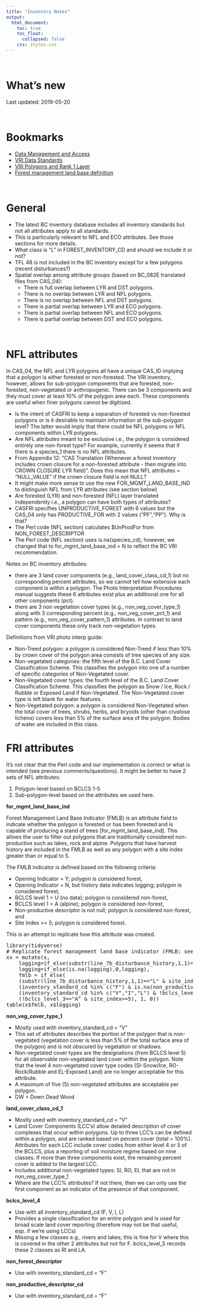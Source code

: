 ```yaml
---  
title: "Inventory Notes"
output:  
  html_document:  
    toc: true
    toc_float:
      collapsed: false
    css: styles.css
---  
```


<br>

# What's new

Last updated: 2019-05-20

<br>

# Bookmarks

* <a href="https://www2.gov.bc.ca/gov/content/industry/forestry/managing-our-forest-resources/forest-inventory/data-management-and-access">Data Management and Access</a>
* <a href="https://www2.gov.bc.ca/gov/content/industry/forestry/managing-our-forest-resources/forest-inventory/data-management-and-access/vri-data-standards">VRI Data Standards</a>
* <a href="https://catalogue.data.gov.bc.ca/dataset/vri-forest-vegetation-composite-polygons-and-rank-1-layer">VRI Polygons and Rank 1 Layer</a>
* <a href="https://www2.gov.bc.ca/assets/gov/farming-natural-resources-and-industry/forestry/stewardship/forest-analysis-inventory/data-management/standards/forest_management_land_base_definition.pdf">Forest management land base definition</a>

<br>

# General

  * The latest BC inventory database includes all inventory standards but not all attributes apply to all standards.
  * This is particularly relevant to NFL and ECO attributes. See those sections for more details.
  * What class is "L" in FOREST_INVENTORY_CD and should we include it or not?
  * TFL 48 is not included in the BC inventory except for a few polygons (recent disturbances?)
  * Spatial overlap among attribute groups (based on BC_082E translated files from CAS_04):
    * There is full overlap between LYR and DST polygons.
    * There is no overlap between LYR and NFL polygons.
    * There is no overlap between NFL and DST polygons.
    * There is partial overlap between LYR and ECO polygons.
    * There is partial overlap between NFL and ECO polygons.
    * There is partial overlap between DST and ECO polygons.

<br>

# NFL attributes

In CAS_04, the NFL and LYR polygons all have a unique CAS_ID implying that a polygon is either forested or non-forested. The VRI inventory, however, allows for sub-polygon components that are forested, non-forested, non-vegetated or anthropogenic. There can be 3 components and they must cover at least 10% of the polygon area each. These components are useful when finer polygons cannot be digitized.

  * Is the intent of CASFRI to keep a separation of forested vs non-forested polygons or is it desirable to maintain information at the sub-polygon level? The latter would imply that there could be NFL polygons or NFL components within LYR polygons.
  * Are NFL attributes meant to be exclusive i.e., the polygon is considered entirely one non-forest type? For example, currently it seems that if there is a species_1 there is no NFL attributes.
  * From Appendix 12: "CAS Translation (Whenever a forest inventory includes crown closure for a non-forested attribute - then migrate into CROWN CLOSURE LYR field)". Does this mean that NFL attributes = "NULL_VALUE" if the crown closure field is not NULL?
  * It might make more sense to use the new FOR_MGMT_LAND_BASE_IND to distinguish NFL from LYR attributes (see section below)
  * Are forested (LYR) and non-forested (NFL) layer translated independently i.e., a polygon can have both types of attributes?
  * CASFRI specifies UNPRODUCTIVE_FOREST with 6 values but the CAS_04 only has PRODUCTIVE_FOR with 2 values ("PF","PP"). Why is that?
  * The Perl code (NFL section) calculates $UnProdFor from NON_FOREST_DESCRIPTOR
  * The Perl code (NFL section) uses is.na(species_cd); however, we changed that to for_mgmt_land_base_ind = N to reflect the BC VRI recommendation.

Notes on BC inventory attributes:

  * there are 3 land cover components (e.g., land_cover_class_cd_1) but no corresponding percent attributes, so we cannot tell how extensive each component is within a polygon. The Photo Interpretation Procedures manual suggests these 6 attributes exist plus an additional one for all other components (pct).
  * there are 3 non vegetation cover types (e.g., non_veg_cover_type_1) along with 3 corresponding percent (e.g., non_veg_cover_pct_1) and pattern (e.g., non_veg_cover_pattern_1) attributes. In contrast to land cover components these only track non-vegetation types.

Definitions from VRI photo interp guide:

  * Non-Treed polygon: a polygon is considered Non-Treed if less than 10% by crown cover of the polygon area consists of tree species of any size.
  * Non-vegetated categories: the fifth level of the B.C. Land Cover Classification Scheme. This classifies the polygon into one of a number of specific categories of Non-Vegetated cover.
  * Non-Vegetated cover types: the fourth level of the B.C. Land Cover Classification Scheme. This classifies the polygon as Snow / Ice, Rock / Rubble or Exposed Land if Non-Vegetated. The Non-Vegetated cover type is left blank for water features.
  * Non-Vegetated polygon: a polygon is considered Non-Vegetated when the total cover of trees, shrubs, herbs, and bryoids (other than crustose lichens) covers less than 5% of the surface area of the polygon. Bodies of water are included in this class.

# FRI attributes

It's not clear that the Perl code and our implementation is correct or what is intended (see previous comments/questions). It might be better to have 2 sets of NFL attributes:

  1. Polygon-level based on BCLCS 1-5
  2. Sub-polygon-level based on the attributes we used here.

**for_mgmt_land_base_ind**

Forest Management Land Base Indicator (FMLB) is an attribute field to indicate whether the polygon is forested or has been forested and is capable of producing a stand of trees [for_mgmt_land_base_ind]. This allows the user to filter out polygons that are traditionally considered non-productive such as lakes, rock and alpine. Polygons that have harvest history are included in the FMLB as well as any polygon with a site index greater than or equal to 5.

The FMLB indicator is defined based on the following criteria:

  - Opening Indicator = Y; polygon is considered forest,
  - Opening Indicator = N, but history data indicates logging; polygon is considered forest,
  - BCLCS level 1 = U (no data); polygon is considered non-forest,
  - BCLCS level 1 = A (alpine); polygon is considered non-forest,
  - Non-productive descriptor is not null; polygon is considered non-forest, and
  - Site Index >= 5; polygon is considered forest. 

This is an attempt to replicate how this attribute was created.

<pre>
library(tidyverse)
# Replicate forest management land base indicator (FMLB; see PDF)
xx = mutate(x, 
    logging=if_else(substr(line_7b_disturbance_history,1,1)=="L",1,0),
    logging=if_else(is.na(logging),0,logging),
    fmlb = if_else(
    (substr(line_7b_disturbance_history,1,1)=="L" & site_index>=5) |
    (inventory_standard_cd %in% c("F") & is.na(non_productive_descriptor_cd) & site_index>=5) |
    (inventory_standard_cd %in% c("V","I","L") & !bclcs_level_1=="U") &
    (!bclcs_level_3=="A" & site_index>=5), 1, 0))
table(x$fmlb, x$logging)
</pre>

**non_veg_cover_type_1**

  * Mostly used with inventory_standard_cd = "V"
  * This set of attributes describes the portion of the polygon that is non-vegetated (vegetation cover is less than 5% of the total surface area of the polygon) and is not obscured by vegetation or shadows.
  * Non-vegetated cover types are the designations (from BCLCS level 5) for all observable non-vegetated land cover within the polygon. Note that the level 4 non-vegetated cover type codes (SI-Snow/Ice, RO-Rock/Rubble and EL-Exposed Land) are no longer acceptable for this attribute.
  * A maximum of five (5) non-vegetated attributes are acceptable per polygon.
  * DW = Down Dead Wood

**land_cover_class_cd_1**

  * Mostly used with inventory_standard_cd = "V"
  * Land Cover Components (LCC's) allow detailed description of cover complexes that occur within polygons. Up to three LCC's can be defined within a polygon, and are ranked based on percent cover (total = 100%). Attributes for each LCC include cover codes from either level 4 or 5 of the BCLCS, plus a reporting of soil moisture regime based on nine classes. If more than three components exist, the remaining percent cover is added to the largest LCC.
  * Includes additional non-vegetated types: SI, RO, EL that are not in non_veg_cover_type_1
  * Where are the LCC% attributes? If not there, then we can only use the first component as an indicator of the presence of that component.

**bclcs_level_4**

  * Use with all inventory_standard_cd (F, V, I, L)
  * Provides a single classification for an entire polygon and is used for broad scale land cover reporting (therefore may not be that useful, esp. if we're using LCCs)
  * Missing a few classes e.g., rivers and lakes; this is fine for V where this is covered in the other 2 attributes but not for F. bclcs_level_5 records these 2 classes as RI and LA.

**non_forest_descriptor**

  * Use with inventory_standard_cd = "F"

**non_productive_descriptor_cd**

  * Use with inventory_standard_cd = "F"
